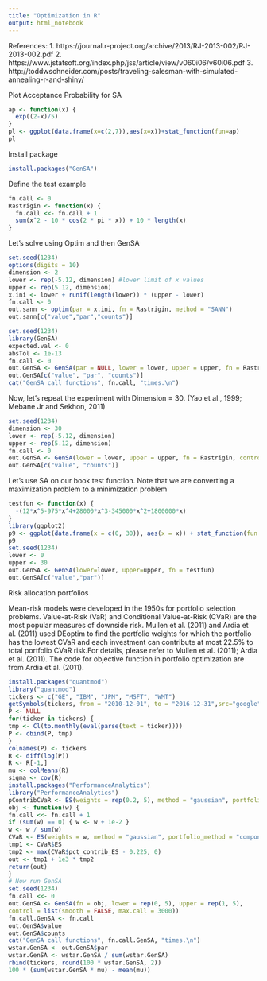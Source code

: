 ---
title: "Optimization in R"
output: html_notebook
---
References: 
1. https://journal.r-project.org/archive/2013/RJ-2013-002/RJ-2013-002.pdf
2. https://www.jstatsoft.org/index.php/jss/article/view/v060i06/v60i06.pdf
3. http://toddwschneider.com/posts/traveling-salesman-with-simulated-annealing-r-and-shiny/

Plot Acceptance Probability for SA
```{r}
ap <- function(x) {
  exp((2-x)/5)
}
pl <- ggplot(data.frame(x=c(2,7)),aes(x=x))+stat_function(fun=ap)
pl
```

Install package 
```{r}
install.packages("GenSA")
```
Define the test example
```{r}
fn.call <- 0
Rastrigin <- function(x) {
  fn.call <<- fn.call + 1
  sum(x^2 - 10 * cos(2 * pi * x)) + 10 * length(x)
}
```

Let's solve using Optim and then GenSA
```{r}
set.seed(1234)
options(digits = 10)
dimension <- 2
lower <- rep(-5.12, dimension) #lower limit of x values
upper <- rep(5.12, dimension)
x.ini <- lower + runif(length(lower)) * (upper - lower)
fn.call <- 0
out.sann <- optim(par = x.ini, fn = Rastrigin, method = "SANN") 
out.sann[c("value","par","counts")]
```
```{r}
set.seed(1234)
library(GenSA)
expected.val <- 0
absTol <- 1e-13
fn.call <- 0
out.GenSA <- GenSA(par = NULL, lower = lower, upper = upper, fn = Rastrigin, control = list(threshold.stop = expected.val + absTol))
out.GenSA[c("value", "par", "counts")]
cat("GenSA call functions", fn.call, "times.\n")
```
Now, let's repeat the experiment with Dimension = 30.  (Yao et al., 1999; Mebane Jr and Sekhon, 2011)
```{r}
set.seed(1234)
dimension <- 30
lower <- rep(-5.12, dimension)
upper <- rep(5.12, dimension)
fn.call <- 0
out.GenSA <- GenSA(lower = lower, upper = upper, fn = Rastrigin, control = list(max.time=5, verbose=TRUE))
out.GenSA[c("value", "counts")]
```
Let's use SA on our book test function. Note that we are converting a
maximization problem to a minimization problem

```{r}
testfun <- function(x) {
  -(12*x^5-975*x^4+28000*x^3-345000*x^2+1800000*x)
}
library(ggplot2)
p9 <- ggplot(data.frame(x = c(0, 30)), aes(x = x)) + stat_function(fun = testfun)
p9
set.seed(1234)
lower <- 0
upper <- 30
out.GenSA <- GenSA(lower=lower, upper=upper, fn = testfun)
out.GenSA[c("value","par")]

```
Risk allocation portfolios

Mean-risk models were developed in the 1950s for portfolio selection problems. Value-at-Risk (VaR) and Conditional Value-at-Risk (CVaR) are the most popular measures of downside risk. Mullen et al. (2011) and Ardia et al. (2011) used DEoptim to find the portfolio weights for which the portfolio has the lowest CVaR and each investment can contribute at most 22.5% to total portfolio CVaR risk.For details, please refer to Mullen et al. (2011); Ardia et al. (2011). The code for objective function in portfolio optimization are from Ardia et al. (2011).
```{r}
install.packages("quantmod")
library("quantmod")
tickers <- c("GE", "IBM", "JPM", "MSFT", "WMT")
getSymbols(tickers, from = "2010-12-01", to = "2016-12-31",src="google")
P <- NULL
for(ticker in tickers) {
tmp <- Cl(to.monthly(eval(parse(text = ticker))))
P <- cbind(P, tmp)
}
colnames(P) <- tickers
R <- diff(log(P))
R <- R[-1,]
mu <- colMeans(R)
sigma <- cov(R)
install.packages("PerformanceAnalytics")
library("PerformanceAnalytics")
pContribCVaR <- ES(weights = rep(0.2, 5), method = "gaussian", portfolio_method = "component", mu = mu, sigma = sigma)$pct_contrib_ES
obj <- function(w) {
fn.call <<- fn.call + 1
if (sum(w) == 0) { w <- w + 1e-2 }
w <- w / sum(w)
CVaR <- ES(weights = w, method = "gaussian", portfolio_method = "component",mu = mu, sigma = sigma)
tmp1 <- CVaR$ES
tmp2 <- max(CVaR$pct_contrib_ES - 0.225, 0)
out <- tmp1 + 1e3 * tmp2
return(out)
}
# Now run GenSA
set.seed(1234)
fn.call <<- 0
out.GenSA <- GenSA(fn = obj, lower = rep(0, 5), upper = rep(1, 5),
control = list(smooth = FALSE, max.call = 3000))
fn.call.GenSA <- fn.call
out.GenSA$value
out.GenSA$counts
cat("GenSA call functions", fn.call.GenSA, "times.\n")
wstar.GenSA <- out.GenSA$par
wstar.GenSA <- wstar.GenSA / sum(wstar.GenSA)
rbind(tickers, round(100 * wstar.GenSA, 2))
100 * (sum(wstar.GenSA * mu) - mean(mu))
```

